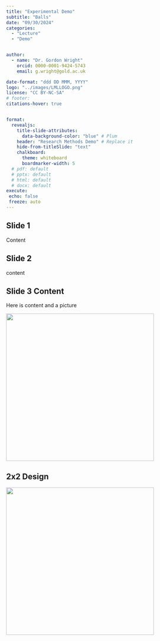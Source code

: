 ```yaml
---
title: "Experimental Demo"
subtitle: "Balls"
date: "09/30/2024"
categories: 
  - "Lecture"
  - "Demo"


author: 
  - name: "Dr. Gordon Wright"
    orcid: 0000-0001-9424-5743
    email: g.wright@gold.ac.uk

date-format: "ddd DD MMM, YYYY"
logo: "../images/LMLLOGO.png"
license: "CC BY-NC-SA"
# footer: 
citations-hover: true


format: 
  revealjs: 
    title-slide-attributes: 
      data-background-color: "blue" # Plum
    header: "Research Methods Demo" # Replace it
    hide-from-titleSlide: "text"
    chalkboard:
      theme: whiteboard
      boardmarker-width: 5
  # pdf: default
  # pptx: default
  # html: default
  # docx: default  
execute:
 echo: false
 freeze: auto
---
```


## Slide 1

Content

## Slide 2

content

## Slide 3 Content

Here is content and a picture

![](images/2x2grid.jpg){fig-align="center" width="400"}

## 2x2 Design

![](images/2x2grid.jpg){fig-align="center" width="400"}

